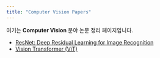 ```yaml
---
title: "Computer Vision Papers"
---
```


여기는 **Computer Vision** 분야 논문 정리 페이지입니다.

- [ResNet: Deep Residual Learning for Image Recognition](2025-08-08-resnet.qmd)
- [Vision Transformer (ViT)](2025-08-08-vit.qmd)
